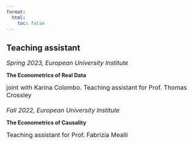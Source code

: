 ```yaml
---
format: 
  html:
    toc: false 
---
```

## Teaching assistant

[_Spring 2023, European University Institute_]{style="font-size:16px"}

[__The Econometrics of Real Data__]{.course}

[joint with Karina Colombo. Teaching assistant for Prof. Thomas Crossley]{style="font-size:16px"}
 
####

[_Fall 2022, European University Institute_]{style="font-size:16px"}

[__The Econometrics of Causality__]{.course}

[Teaching assistant for Prof. Fabrizia Mealli]{style="font-size:16px"}
